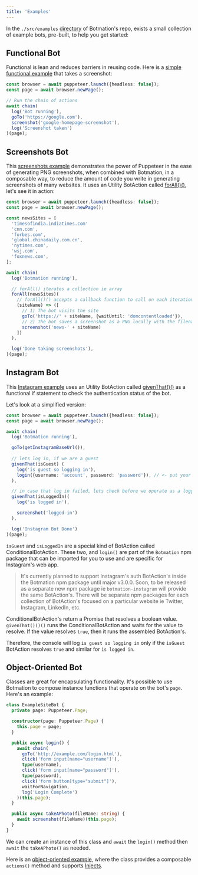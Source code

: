 ---
title: 'Examples'
---

In the `./src/examples` [directory](https://github.com/mrWh1te/Botmation/tree/master/src/examples) of Botmation's repo, exists a small collection of example bots, pre-built, to help you get started:

## Functional Bot
Functional is lean and reduces barriers in reusing code. Here is a [simple functional example](https://github.com/mrWh1te/Botmation/tree/master/src/examples/simple_functional.ts) that takes a screenshot:

```typescript
const browser = await puppeteer.launch({headless: false});
const page = await browser.newPage();

// Run the chain of actions
await chain(
  log('Bot running'),
  goTo('https://google.com'),
  screenshot('google-homepage-screenshot'),
  log('Screenshot taken')
)(page);
```

## Screenshots Bot
This [screenshots example](https://github.com/mrWh1te/Botmation/tree/master/src/examples/screenshots.ts) demonstrates the power of Puppeteer in the ease of generating PNG screenshots, when combined with Botmation, in a composable way, to reduce the amount of code you write in generating screenshots of many websites. It uses an Utility BotAction called [forAll()()](/api/utilities#for-all), let's see it in action:

```typescript
const browser = await puppeteer.launch({headless: false});
const page = await browser.newPage();

const newsSites = [
  'timesofindia.indiatimes.com'
  'cnn.com',
  'forbes.com',
  'global.chinadaily.com.cn',
  'nytimes.com',
  'wsj.com',
  'foxnews.com',
];

await chain(
  log('Botmation running'),

  // forAll() iterates a collection ie array
  forAll(newsSites)(
    // forAll()() accepts a callback function to call on each iteration
    (siteName) => ([
      // 1) The bot visits the site
      goTo('https://' + siteName, {waitUntil: 'domcontentloaded'}),
      // 2) The bot saves a screenshot as a PNG locally with the filename provided:
      screenshot('news-' + siteName)
    ])
  ),

  log('Done taking screenshots'),
)(page);
```

## Instagram Bot

This [Instagram example](https://github.com/mrWh1te/Botmation/tree/master/src/examples/instagram.ts) uses an Utility BotAction called [givenThat()()](/api/utilities#given-that) as a functional if statement to check the authentication status of the bot.

Let's look at a simplified version:

```typescript
const browser = await puppeteer.launch({headless: false});
const page = await browser.newPage();

await chain(
  log('Botmation running'),

  goTo(getInstagramBaseUrl()),
  
  // lets log in, if we are a guest
  givenThat(isGuest) (
    log('is guest so logging in'),
    login({username: 'account', password: 'password'}), // <- put your username and password here
  ),

  // in case that log in failed, lets check before we operate as a logged in user
  givenThat(isLoggedIn)(
    log('is logged in'),

    screenshot('logged-in')
  ),

  log('Instagram Bot Done')
)(page);
```

`isGuest` and `isLoggedIn` are a special kind of BotAction called ConditionalBotAction. These two, and `login()` are part of the `Botmation` npm package that can be imported for you to use and are specific for Instagram's web app.

> It's currently planned to support Instagram's auth BotAction's inside the Botmation npm package until major v3.0.0. Soon, to be released as a separate new npm package ie `botmation-instagram` will provide the same BotAction's. There will be separate npm packages for each collection of BotAction's focused on a particular website ie Twitter, Instagram, LinkedIn, etc.

ConditionalBotAction's return a Promise that resolves a boolean value. `givenThat()()()` runs the ConditionalBotAction and waits for the value to resolve. If the value resolves `true`, then it runs the assembled BotAction's.

Therefore, the console will log `is guest so logging in` only if the `isGuest` BotAction resolves `true` and similar for `is logged in`.

## Object-Oriented Bot
Classes are great for encapsulating functionality. It's possible to use Botmation to compose instance functions that operate on the bot's `page`. Here's an example:

```typescript
class ExampleSiteBot {
  private page: Puppeteer.Page;

  constructor(page: Puppeteer.Page) {
    this.page = page;
  }

  public async login() {
    await chain(
      goTo('http://example.com/login.html'),
      click('form input[name="username"]'),
      type(username),
      click('form input[name="password"]'),
      type(password),
      click('form button[type="submit"]'),
      waitForNavigation,
      log('Login Complete')
    )(this.page);
  }

  public async takeAPhoto(fileName: string) {
    await screenshot(fileName)(this.page);
  }
}
```

We can create an instance of this class and `await` the `login()` method then `await` the `takeAPhoto()` as needed.

Here is an [object-oriented example](https://github.com/mrWh1te/Botmation/tree/master/src/examples/simple_objectoriented.ts), where the class provides a composable `actions()` method and supports [Injects](advanced/injecting).